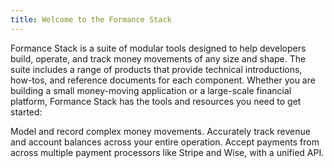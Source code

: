 ```yaml
---
title: Welcome to the Formance Stack
---
```



Formance Stack is a suite of modular tools designed to help developers build, operate, and track money movements of any size and shape. The suite includes a range of products that provide technical introductions, how-tos, and reference documents for each component. Whether you are building a small money-moving application or a large-scale financial platform, Formance Stack has the tools and resources you need to get started:

<DocCardGrid>

<DocCard headline="Ledger" cta="Learn More" link="/ledger/" highlight="true">
    Model and record complex money movements. Accurately track revenue and account balances across your entire operation.
</DocCard>

<DocCard headline="Payments" cta="Learn More" link="/payments/" highlight="true">
    Accept payments from across multiple payment processors like Stripe and Wise, with a unified API.
</DocCard>

</DocCardGrid>


<GettingHelp />